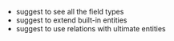 - suggest to see all the field types
- suggest to extend built-in entities
- suggest to use relations with ultimate entities
